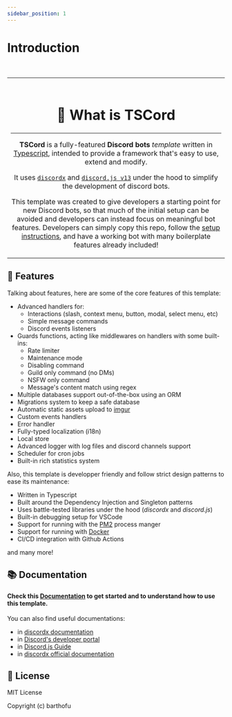 ```yaml
---
sidebar_position: 1
---
```


# Introduction

<br/>

<table>
<tr>
<td align="center">

<br/>

# 🌟 What is TSCord

<hr/>

**TSCord** is a fully-featured **Discord bots** *template* written in [Typescript](https://www.typescriptlang.org/), intended to provide a framework that's easy to use, extend and modify.

It uses [`discordx`](https://github.com/oceanroleplay/discordx) and [`discord.js v13`](https://github.com/discordjs/discord.js) under the hood to simplify the development of discord bots.

This template was created to give developers a starting point for new Discord bots, so that much of the initial setup can be avoided and developers can instead focus on meaningful bot features. Developers can simply copy this repo, follow the [setup instructions](https://barthofu.github.io/tscord-docs), and have a working bot with many boilerplate features already included!        
    
</td>
</tr>
</table>

## 📜 Features

Talking about features, here are some of the core features of this template:

- Advanced handlers for:
    - Interactions (slash, context menu, button, modal, select menu, etc)
    - Simple message commands
    - Discord events listeners
- Guards functions, acting like middlewares on handlers with some built-ins:
    - Rate limiter
    - Maintenance mode
    - Disabling command
    - Guild only command (no DMs)
    - NSFW only command
    - Message's content match using regex
- Multiple databases support out-of-the-box using an ORM
- Migrations system to keep a safe database
- Automatic static assets upload to [imgur](https://imgur.com/)
- Custom events handlers
- Error handler
- Fully-typed localization (i18n)
- Local store
- Advanced logger with log files and discord channels support
- Scheduler for cron jobs
- Built-in rich statistics system

Also, this template is developper friendly and follow strict design patterns to ease its maintenance:
- Written in Typescript
- Built around the Dependency Injection and Singleton patterns
- Uses battle-tested libraries under the hood (*discordx* and *discord.js*)
- Built-in debugging setup for VSCode
- Support for running with the [PM2](https://pm2.keymetrics.io/) process manger
- Support for running with [Docker](https://www.docker.com/)
- CI/CD integration with Github Actions

and many more!

## 📚 Documentation

#### Check this [**Documentation**](https://barthofu.github.io/tscord-docs/docs) to get started and to understand how to use this template.

You can also find useful documentations:
- in [discordx documentation](https://discordx.js.org/)
- in [Discord's developer portal](https://discord.com/developers/docs/intro)
- in [Discord.js Guide](https://discordjs.guide/)
- in [discordx official documentation](https://owencalvin.github.io/discordx/)

## 📑 License

MIT License

Copyright (c) barthofu